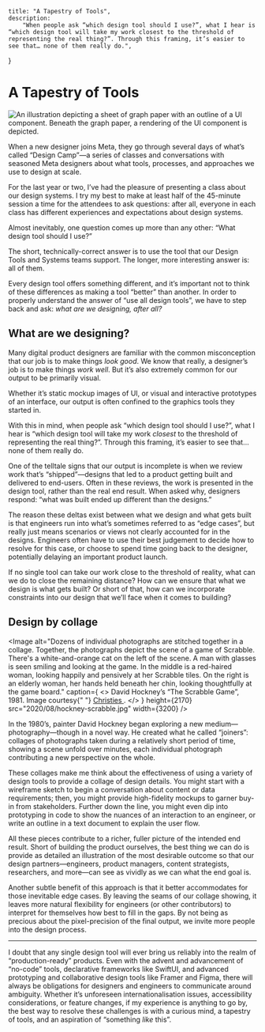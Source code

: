    title: "A Tapestry of Tools",
    description:
        "When people ask “which design tool should I use?”, what I hear is “which design tool will take my work closest to the threshold of representing the real thing?”. Through this framing, it’s easier to see that… none of them really do.",
}

# A Tapestry of Tools

<Image
    alt="An illustration depicting a sheet of graph paper with an outline of a UI component. Beneath the graph paper, a rendering of the UI component is depicted."
    height={1210}
    src="2021/11/tapestry.png"
    width={1855}
    invertInDarkMode={true}
/>

When a new designer joins Meta, they go through several days of what’s called
“Design Camp”—a series of classes and conversations with seasoned Meta designers
about what tools, processes, and approaches we use to design at scale.

For the last year or two, I’ve had the pleasure of presenting a class about our
design systems. I try my best to make at least half of the 45-minute session a
time for the attendees to ask questions: after all, everyone in each class has
different experiences and expectations about design systems.

Almost inevitably, one question comes up more than any other: “What design tool
should I use?”

The short, technically-correct answer is to use the tool that our Design Tools
and Systems teams support. The longer, more interesting answer is: all of them.

Every design tool offers something different, and it’s important not to think of
these differences as making a tool “better” than another. In order to properly
understand the answer of “use all design tools”, we have to step back and ask:
_what are we designing, after all?_

## What are we designing?

Many digital product designers are familiar with the common misconception that
our job is to make things _look good_. We know that really, a designer’s job is
to make things _work well_. But it’s also extremely common for our output to be
primarily visual.

Whether it’s static mockup images of UI, or visual and interactive prototypes of
an interface, our output is often confined to the graphics tools they started
in.

With this in mind, when people ask “which design tool should I use?”, what I
hear is “which design tool will take my work _closest_ to the threshold of
representing the real thing?”. Through this framing, it’s easier to see that…
none of them really do.

One of the telltale signs that our output is incomplete is when we review work
that’s “shipped”—designs that led to a product getting built and delivered to
end-users. Often in these reviews, the work is presented in the design tool,
rather than the real end result. When asked why, designers respond: “what was
built ended up different than the designs.”

The reason these deltas exist between what we design and what gets built is that
engineers run into what’s sometimes referred to as “edge cases”, but really just
means scenarios or views not clearly accounted for in the designs. Engineers
often have to use their best judgement to decide how to resolve for this case,
or choose to spend time going back to the designer, potentially delaying an
important product launch.

If no single tool can take our work close to the threshold of reality, what can
we do to close the remaining distance? How can we ensure that what we design is
what gets built? Or short of that, how can we incorporate constraints into our
design that we’ll face when it comes to building?

## Design by collage

<Image
    alt="Dozens of individual photographs are stitched together in a collage. Together, the photographs depict the scene of a game of Scrabble. There's a white-and-orange cat on the left of the scene. A man with glasses is seen smiling and looking at the game. In the middle is a red-haired woman, looking happily and pensively at her Scrabble tiles. On the right is an elderly woman, her hands held beneath her chin, looking thoughtfully at the game board."
    caption={
        <>
            David Hockney’s “The Scrabble Game”, 1981. Image courtesy{" "}
            <a href="https://www.christies.com/lotfinder/prints-multiples/david-hockney-the-scrabble-game-5532678-details.aspx">
                Christies
            </a>
            .
        </>
    }
    height={2170}
    src="2020/08/hockney-scrabble.jpg"
    width={3200}
/>

In the 1980’s, painter David Hockney began exploring a new
medium—photography—though in a novel way. He created what he called “joiners”:
collages of photographs taken during a relatively short period of time, showing
a scene unfold over minutes, each individual photograph contributing a new
perspective on the whole.

These collages make me think about the effectiveness of using a variety of
design tools to provide a collage of design details. You might start with a
wireframe sketch to begin a conversation about content or data requirements;
then, you might provide high-fidelity mockups to garner buy-in from
stakeholders. Further down the line, you might even dip into prototyping in code
to show the nuances of an interaction to an engineer, or write an outline in a
text document to explain the user flow.

All these pieces contribute to a richer, fuller picture of the intended end
result. Short of building the product ourselves, the best thing we can do is
provide as detailed an illustration of the most desirable outcome so that our
design partners—engineers, product managers, content strategists, researchers,
and more—can see as vividly as we can what the end goal is.

Another subtle benefit of this approach is that it better accommodates for those
inevitable edge cases. By leaving the seams of our collage showing, it leaves
more natural flexibility for engineers (or other contributors) to interpret for
themselves how best to fill in the gaps. By not being as precious about the
pixel-precision of the final output, we invite more people into the design
process.

---

I doubt that any single design tool will ever bring us reliably into the realm
of “production-ready” products. Even with the advent and advancement of
“no-code” tools, declarative frameworks like SwiftUI, and advanced prototyping
and collaborative design tools like Framer and Figma, there will always be
obligations for designers and engineers to communicate around ambiguity. Whether
it’s unforeseen internationalisation issues, accessibility considerations, or
feature changes, if my experience is anything to go by, the best way to resolve
these challenges is with a curious mind, a tapestry of tools, and an aspiration
of “something _like_ this”.

